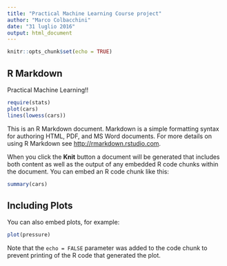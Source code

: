```yaml
---
title: "Practical Machine Learning Course project"
author: "Marco Colbacchini"
date: "31 luglio 2016"
output: html_document
---
```


```r
knitr::opts_chunk$set(echo = TRUE)
```

## R Markdown

Practical Machine Learning!!
```r
require(stats)
plot(cars)
lines(lowess(cars))
```


This is an R Markdown document. Markdown is a simple formatting syntax for authoring HTML, PDF, and MS Word documents. For more details on using R Markdown see <http://rmarkdown.rstudio.com>.

When you click the **Knit** button a document will be generated that includes both content as well as the output of any embedded R code chunks within the document. You can embed an R code chunk like this:

```r
summary(cars)
```

## Including Plots

You can also embed plots, for example:

```r
plot(pressure)
```

Note that the `echo = FALSE` parameter was added to the code chunk to prevent printing of the R code that generated the plot.
